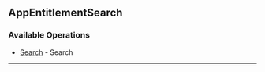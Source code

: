 
## AppEntitlementSearch

### Available Operations

* [Search](/app_entitlement_search/search) - Search

---
<Search />
